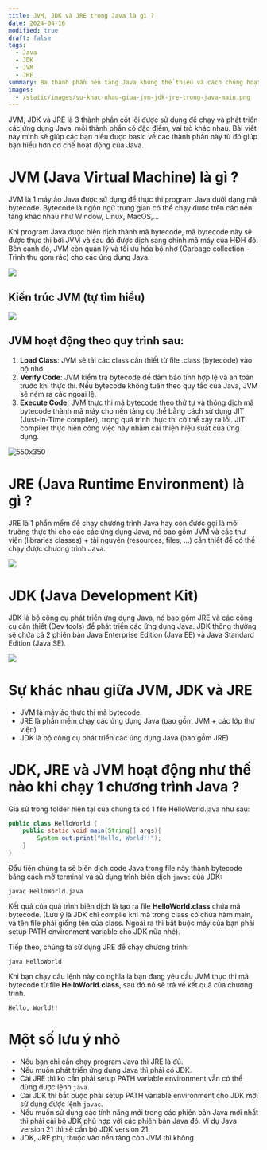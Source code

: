 ```yaml
---
title: JVM, JDK và JRE trong Java là gì ?
date: 2024-04-16
modified: true
draft: false
tags:
  - Java
  - JDK
  - JVM
  - JRE
summary: Ba thành phần nền tảng Java không thể thiếu và cách chúng hoạt động trong các ứng dụng Java của bạn
images:
  - /static/images/su-khac-nhau-giua-jvm-jdk-jre-trong-java-main.png
---
```

JVM, JDK và JRE là 3 thành phần cốt lõi được sử dụng để chạy và phát triển các ứng dụng Java, mỗi thành phần có đặc điểm, vai trò khác nhau. Bài viết này mình sẽ giúp các bạn hiểu được basic về các thành phần này từ đó giúp bạn hiểu hơn cơ chế hoạt động của Java.
# JVM (Java Virtual Machine) là gì ?

JVM là 1 máy ảo Java được sử dụng để thực thi program Java dưới dạng mã bytecode.
Bytecode là ngôn ngữ trung gian có thể chạy được trên các nền tảng khác nhau như Window, Linux, MacOS,...

Khi program Java được biên dịch thành mã bytecode, mã bytecode này sẽ được thực thi bởi JVM và sau đó được dịch sang chính mã máy của HĐH đó. Bên cạnh đó, JVM còn quản lý và tối ưu hóa bộ nhớ (Garbage collection - Trình thu gom rác) cho các ứng dụng Java.

![](/static/images/jvm-jdk-jre-trong-java.png)

## Kiến trúc JVM (tự tìm hiểu)
![](/static/images/jvm-jdk-jre-trong-java-5.png)
## JVM hoạt động theo quy trình sau:
1. **Load Class**: JVM sẽ tải các class cần thiết từ file .class (bytecode) vào bộ nhớ.
2. **Verify Code**: JVM kiểm tra bytecode để đảm bảo tính hợp lệ và an toàn trước khi thực thi. Nếu bytecode không tuân theo quy tắc của Java, JVM sẽ ném ra các ngoại lệ.
3. **Execute Code**: JVM thực thi mã bytecode theo thứ tự và thông dịch mã bytecode thành mã máy cho nền tảng cụ thể bằng cách sử dụng JIT (Just-In-Time compiler), trong quá trình thực thi có thể xảy ra lỗi. JIT compiler thực hiện công việc này nhằm cải thiện hiệu suất của ứng dụng.

![550x350](/static/images/jvm-jdk-jre-trong-java-3.png)
# JRE (Java Runtime Environment) là gì ?

JRE là 1 phần mềm để chạy chương trình Java hay còn được gọi là môi trường thực thi cho các các ứng dụng Java, nó bao gồm JVM và các thư viện (libraries classes) + tài nguyên (resources, files, ...) cần thiết để có thể chạy được chương trình Java.

![](/static/images/jvm-jdk-jre-trong-java-1.png)
# JDK (Java Development Kit)

JDK là bộ công cụ phát triển ứng dụng Java, nó bao gồm JRE và các công cụ cần thiết (Dev tools) để phát triển các ứng dụng Java. JDK thông thường sẽ chứa cả 2 phiên bản Java Enterprise Edition (Java EE) và Java Standard Edition (Java SE).

![](/static/images/jvm-jdk-jre-trong-java-6.png)

# Sự khác nhau giữa JVM, JDK và JRE
- JVM là máy ảo thực thi mã bytecode.
- JRE là phần mềm chạy các ứng dụng Java (bao gồm JVM + các lớp thư viện)
- JDK là bộ công cụ phát triển các ứng dụng Java (bao gồm JRE)
# JDK, JRE và JVM hoạt động như thế nào khi chạy 1 chương trình Java ?

Giả sử trong folder hiện tại của chúng ta có 1 file HelloWorld.java như sau:
```java
public class HelloWorld {
	public static void main(String[] args){
		System.out.print("Hello, World!!");
	}
}
```

 Đầu tiên chúng ta sẽ biên dịch code Java trong file này thành bytecode bằng cách mở terminal và sử dụng trình biên dịch `javac` của JDK: 
```
javac HelloWorld.java
```
  Kết quả của quá trình biên dịch là tạo ra file **HelloWorld.class** chứa mã bytecode. (Lưu ý là JDK chỉ compile khi mà trong class có chứa hàm main, và tên file phải giống tên của class. Ngoài ra thì bắt buộc máy của bạn phải setup PATH environment variable cho JDK nữa nhé).

Tiếp theo, chúng ta sử dụng JRE để chạy chương trình:
```
java HelloWorld
```
Khi bạn chạy câu lệnh này có nghĩa là bạn đang yêu cầu JVM thực thi mã bytecode từ file **HelloWorld.class**, sau đó nó sẽ trả về kết quả của chương trình.

```
Hello, World!!
```
# Một số lưu ý nhỏ
- Nếu bạn chỉ cần chạy program Java thì JRE là đủ.
- Nếu muốn phát triển ứng dụng Java thì phải có JDK.
- Cài JRE thì ko cần phải setup PATH variable environment vẫn có thể dùng được lệnh `java`.
- Cài JDK thì bắt buộc phải setup PATH variable environment cho JDK mới sử dụng được lệnh `javac`.
- Nếu muốn sử dụng các tính năng mới trong các phiên bản Java mới nhất thì phải cài bộ JDK phù hợp với các phiên bản Java đó. Ví dụ Java version 21 thì sẽ cần bộ JDK  version 21.
- JDK, JRE phụ thuộc vào nền tảng còn JVM thì không.
